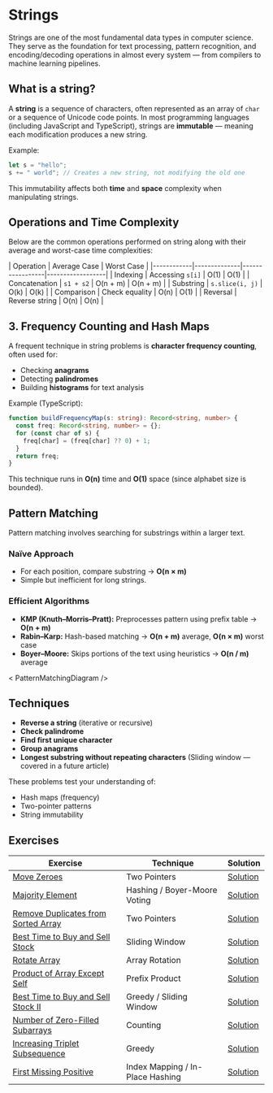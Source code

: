 
# Strings

Strings are one of the most fundamental data types in computer science.  
They serve as the foundation for text processing, pattern recognition, and encoding/decoding operations in almost every system — from compilers to machine learning pipelines.

## What is a string?

A **string** is a sequence of characters, often represented as an array of `char` or a sequence of Unicode code points.
In most programming languages (including JavaScript and TypeScript), strings are **immutable** — meaning each modification produces a new string.

Example:

```typescript
let s = "hello";
s += " world"; // Creates a new string, not modifying the old one
```

This immutability affects both **time** and **space** complexity when manipulating strings.

<StringVisualization />

## Operations and Time Complexity

Below are the common operations performed on string along with their average and worst-case time complexities:

| Operation       | Average Case | Worst Case |
|------------|--------------|-----------------|------------------|
| Indexing | Accessing `s[i]` | O(1) | O(1) |
| Concatenation | `s1 + s2` | O(n + m) | O(n + m) |
| Substring | `s.slice(i, j)` | O(k) | O(k) |
| Comparison | Check equality | O(n) | O(1) |
| Reversal | Reverse string | O(n) | O(n) |

## 3. Frequency Counting and Hash Maps

A frequent technique in string problems is **character frequency counting**, often used for:
- Checking **anagrams**
- Detecting **palindromes**
- Building **histograms** for text analysis

Example (TypeScript):

```typescript
function buildFrequencyMap(s: string): Record<string, number> {
  const freq: Record<string, number> = {};
  for (const char of s) {
    freq[char] = (freq[char] ?? 0) + 1;
  }
  return freq;
}
```

<FrequencyMapChart />

This technique runs in **O(n)** time and **O(1)** space (since alphabet size is bounded).


## Pattern Matching

Pattern matching involves searching for substrings within a larger text.

### Naïve Approach
- For each position, compare substring → **O(n × m)**  
- Simple but inefficient for long strings.

### Efficient Algorithms
- **KMP (Knuth–Morris–Pratt):** Preprocesses pattern using prefix table → **O(n + m)**
- **Rabin–Karp:** Hash-based matching → **O(n + m)** average, **O(n × m)** worst case
- **Boyer–Moore:** Skips portions of the text using heuristics → **O(n / m)** average

< PatternMatchingDiagram />

## Techniques

- **Reverse a string** (iterative or recursive)
- **Check palindrome**
- **Find first unique character**
- **Group anagrams**
- **Longest substring without repeating characters** (Sliding window — covered in a future article)

These problems test your understanding of:
- Hash maps (frequency)
- Two-pointer patterns
- String immutability

## Exercises

| Exercise | Technique | Solution |
|----------|-----------|----------|
| [Move Zeroes](https://leetcode.com/problems/move-zeroes/) | Two Pointers | [Solution](https://github.com/chicio/Algomaster-Solutions/blob/main/src/arrays/move-zeros.ts) |
| [Majority Element](https://leetcode.com/problems/majority-element/) | Hashing / Boyer-Moore Voting | [Solution](https://github.com/chicio/Algomaster-Solutions/blob/main/src/arrays/majority-element.ts) |
| [Remove Duplicates from Sorted Array](https://leetcode.com/problems/remove-duplicates-from-sorted-array/) | Two Pointers | [Solution](https://github.com/chicio/Algomaster-Solutions/blob/main/src/arrays/remove-duplicates.ts) |
| [Best Time to Buy and Sell Stock](https://leetcode.com/problems/best-time-to-buy-and-sell-stock/) | Sliding Window | [Solution](https://github.com/chicio/Algomaster-Solutions/blob/main/src/arrays/best-time-to-buy-and-sell-stock.ts) |
| [Rotate Array](https://leetcode.com/problems/rotate-array/) | Array Rotation | [Solution](https://github.com/chicio/Algomaster-Solutions/blob/main/src/arrays/rotate-array.ts) |
| [Product of Array Except Self](https://leetcode.com/problems/product-of-array-except-self/) | Prefix Product | [Solution](https://github.com/chicio/Algomaster-Solutions/blob/main/src/arrays/product-of-array-except-self.ts) |
| [Best Time to Buy and Sell Stock II](https://leetcode.com/problems/best-time-to-buy-and-sell-stock-ii/) | Greedy / Sliding Window | [Solution](https://github.com/chicio/Algomaster-Solutions/blob/main/src/arrays/best-time-to-buy-and-sell-stock-ii.ts) |
| [Number of Zero-Filled Subarrays](https://leetcode.com/problems/number-of-zero-filled-subarrays/) | Counting | [Solution](https://github.com/chicio/Algomaster-Solutions/blob/main/src/arrays/number-of-zero-filled-subarrays.ts) |
| [Increasing Triplet Subsequence](https://leetcode.com/problems/increasing-triplet-subsequence/) | Greedy | [Solution](https://github.com/chicio/Algomaster-Solutions/blob/main/src/arrays/increasing-triplet-subsequence.ts) |
| [First Missing Positive](https://leetcode.com/problems/first-missing-positive/) | Index Mapping / In-Place Hashing | [Solution](https://github.com/chicio/Algomaster-Solutions/blob/main/src/arrays/first-missing-positive.ts) |
